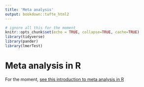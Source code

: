 ```yaml
---
title: 'Meta analysis'
output: bookdown::tufte_html2
---
```



```r
# ignore all this for the moment
knitr::opts_chunk$set(echo = TRUE, collapse=TRUE, cache=TRUE)
library(tidyverse)
library(pander)
library(lmerTest)

```


# Meta analysis in R {#meta-analysis}


For the moment, [see this introduction to meta analysis in R](https://www.r-bloggers.com/r-and-meta-analysis/)